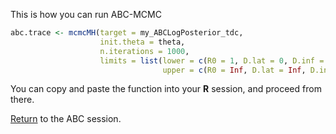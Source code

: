 This is how you can run ABC-MCMC

```r
abc.trace <- mcmcMH(target = my_ABCLogPosterior_tdc,
                    init.theta = theta,
                    n.iterations = 1000,
                    limits = list(lower = c(R0 = 1, D.lat = 0, D.inf = 0, D.imm = 0, alpha = 0, rho = 0),
                                  upper = c(R0 = Inf, D.lat = Inf, D.inf = Inf, D.imm = Inf, alpha = 1, rho = 1)))
```

You can copy and paste the function into your **R** session, and proceed from there.

[Return](ABC.md#distance-between-observed-and-simulated-summary-statistics) to the ABC session.
